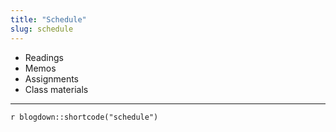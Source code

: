 ```yaml
---
title: "Schedule"
slug: schedule
---
```


- <i class="fas fa-book-reader"></i> Readings 
- <i class="fas fa-file-alt"></i> Memos
- <i class="fas fa-laptop-code"></i> Assignments
- <i class="fas fa-university"></i></a> Class materials

---

`r blogdown::shortcode("schedule")`

